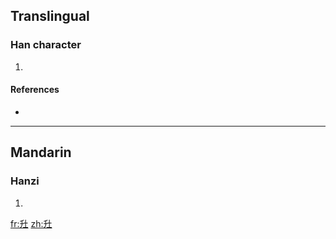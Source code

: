 ==Translingual==

===Han character===
{{Han char|rn=32|rad=土|as=03|sn=6|four=|canj=竹十土 (HJG)}}

# {{defn|Han|sort=土03}}

====References====
* {{Han ref|kx=0224.120|dkj=04891|hdz=10419.080|uh=5731|ud=22321}}

----

==Mandarin==

===Hanzi===
{{cmn-hanzi|pin=[[chǎng]] ([[chang3]]), [[qiān]] ([[qian1]])|wg=ch'ang<sup>3</sup>, ch'ien<sup>1</sup>}}

# {{defn|Mandarin|sort=土03}}

[[fr:圱]]
[[zh:圱]]